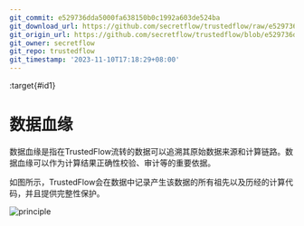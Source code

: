 ```yaml
---
git_commit: e529736dda5000fa638150b0c1992a603de524ba
git_download_url: https://github.com/secretflow/trustedflow/raw/e529736dda5000fa638150b0c1992a603de524ba/docs/architecture/data_lineage.md
git_origin_url: https://github.com/secretflow/trustedflow/blob/e529736dda5000fa638150b0c1992a603de524ba/docs/architecture/data_lineage.md
git_owner: secretflow
git_repo: trustedflow
git_timestamp: '2023-11-10T17:18:29+08:00'
---
```


:target{#id1}

# 数据血缘

数据血缘是指在TrustedFlow流转的数据可以追溯其原始数据来源和计算链路。数据血缘可以作为计算结果正确性校验、审计等的重要依据。

如图所示，TrustedFlow会在数据中记录产生该数据的所有祖先以及历经的计算代码，并且提供完整性保护。

![principle](../_assets/data_lineage.png)
